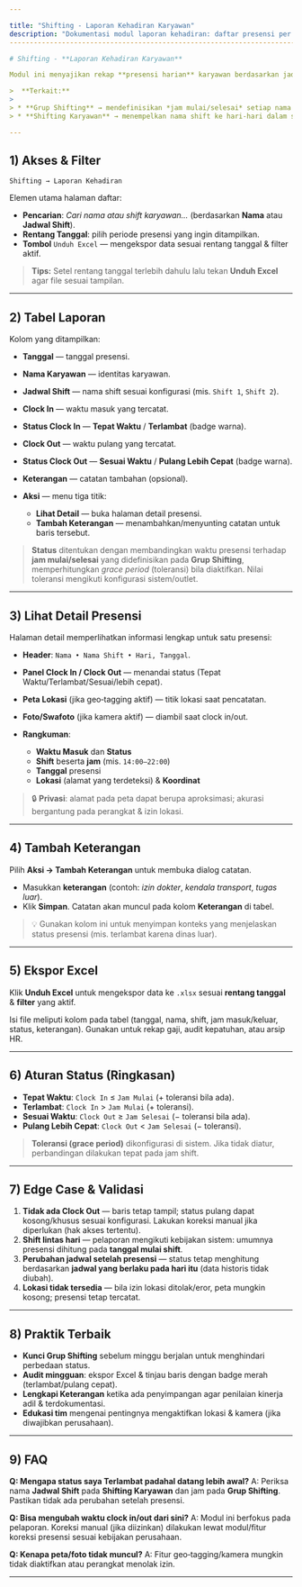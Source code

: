 ```yaml
---

title: "Shifting - Laporan Kehadiran Karyawan"
description: "Dokumentasi modul laporan kehadiran: daftar presensi per tanggal, status on‑time/terlambat & sesuai/lebih cepat, detail presensi (lokasi, foto), penambahan keterangan, serta ekspor Excel."
----------------------------------------------------------------------------------------------------------------------------------------------------------------------------------------------------------

# Shifting - **Laporan Kehadiran Karyawan**

Modul ini menyajikan rekap **presensi harian** karyawan berdasarkan jadwal pada **Shifting Karyawan/Grup Shifting**. Data yang tampil memudahkan monitoring keterlambatan, kepulangan lebih cepat, serta audit lokasi & foto (bila fitur diaktifkan).

>  **Terkait:**
>
> * **Grup Shifting** → mendefinisikan *jam mulai/selesai* setiap nama shift.
> * **Shifting Karyawan** → menempelkan nama shift ke hari‑hari dalam seminggu untuk tiap karyawan.

---
```


## 1) Akses & Filter

`Shifting → Laporan Kehadiran`

Elemen utama halaman daftar:

- **Pencarian**: _Cari nama atau shift karyawan…_ (berdasarkan **Nama** atau **Jadwal Shift**).
- **Rentang Tanggal**: pilih periode presensi yang ingin ditampilkan.
- **Tombol** `Unduh Excel` — mengekspor data sesuai rentang tanggal & filter aktif.

> **Tips:** Setel rentang tanggal terlebih dahulu lalu tekan **Unduh Excel** agar file sesuai tampilan.

---

## 2) Tabel Laporan

Kolom yang ditampilkan:

- **Tanggal** — tanggal presensi.
- **Nama Karyawan** — identitas karyawan.
- **Jadwal Shift** — nama shift sesuai konfigurasi (mis. `Shift 1`, `Shift 2`).
- **Clock In** — waktu masuk yang tercatat.
- **Status Clock In** — **Tepat Waktu** / **Terlambat** (badge warna).
- **Clock Out** — waktu pulang yang tercatat.
- **Status Clock Out** — **Sesuai Waktu** / **Pulang Lebih Cepat** (badge warna).
- **Keterangan** — catatan tambahan (opsional).
- **Aksi** — menu tiga titik:

  - **Lihat Detail** — buka halaman detail presensi.
  - **Tambah Keterangan** — menambahkan/menyunting catatan untuk baris tersebut.

> **Status** ditentukan dengan membandingkan waktu presensi terhadap **jam mulai/selesai** yang didefinisikan pada **Grup Shifting**, memperhitungkan _grace period_ (toleransi) bila diaktifkan. Nilai toleransi mengikuti konfigurasi sistem/outlet.

---

## 3) Lihat Detail Presensi

Halaman detail memperlihatkan informasi lengkap untuk satu presensi:

- **Header**: `Nama • Nama Shift • Hari, Tanggal`.
- **Panel Clock In / Clock Out** — menandai status (Tepat Waktu/Terlambat/Sesuai/lebih cepat).
- **Peta Lokasi** (jika geo‑tagging aktif) — titik lokasi saat pencatatan.
- **Foto/Swafoto** (jika kamera aktif) — diambil saat clock in/out.
- **Rangkuman**:

  - **Waktu Masuk** dan **Status**
  - **Shift** beserta **jam** (mis. `14:00–22:00`)
  - **Tanggal** presensi
  - **Lokasi** (alamat yang terdeteksi) & **Koordinat**

> 🔒 **Privasi**: alamat pada peta dapat berupa aproksimasi; akurasi bergantung pada perangkat & izin lokasi.

---

## 4) Tambah Keterangan

Pilih **Aksi → Tambah Keterangan** untuk membuka dialog catatan.

- Masukkan **keterangan** (contoh: _izin dokter_, _kendala transport_, _tugas luar_).
- Klik **Simpan**. Catatan akan muncul pada kolom **Keterangan** di tabel.

> 💡 Gunakan kolom ini untuk menyimpan konteks yang menjelaskan status presensi (mis. terlambat karena dinas luar).

---

## 5) Ekspor Excel

Klik **Unduh Excel** untuk mengekspor data ke `.xlsx` sesuai **rentang tanggal** & **filter** yang aktif.

Isi file meliputi kolom pada tabel (tanggal, nama, shift, jam masuk/keluar, status, keterangan). Gunakan untuk rekap gaji, audit kepatuhan, atau arsip HR.

---

## 6) Aturan Status (Ringkasan)

- **Tepat Waktu**: `Clock In` ≤ `Jam Mulai` (+ toleransi bila ada).
- **Terlambat**: `Clock In` > `Jam Mulai` (+ toleransi).
- **Sesuai Waktu**: `Clock Out` ≥ `Jam Selesai` (− toleransi bila ada).
- **Pulang Lebih Cepat**: `Clock Out` < `Jam Selesai` (− toleransi).

> **Toleransi (grace period)** dikonfigurasi di sistem. Jika tidak diatur, perbandingan dilakukan tepat pada jam shift.

---

## 7) Edge Case & Validasi

1. **Tidak ada Clock Out** — baris tetap tampil; status pulang dapat kosong/khusus sesuai konfigurasi. Lakukan koreksi manual jika diperlukan (hak akses tertentu).
2. **Shift lintas hari** — pelaporan mengikuti kebijakan sistem: umumnya presensi dihitung pada **tanggal mulai shift**.
3. **Perubahan jadwal setelah presensi** — status tetap menghitung berdasarkan **jadwal yang berlaku pada hari itu** (data historis tidak diubah).
4. **Lokasi tidak tersedia** — bila izin lokasi ditolak/eror, peta mungkin kosong; presensi tetap tercatat.

---

## 8) Praktik Terbaik

- **Kunci Grup Shifting** sebelum minggu berjalan untuk menghindari perbedaan status.
- **Audit mingguan**: ekspor Excel & tinjau baris dengan badge merah (terlambat/pulang cepat).
- **Lengkapi Keterangan** ketika ada penyimpangan agar penilaian kinerja adil & terdokumentasi.
- **Edukasi tim** mengenai pentingnya mengaktifkan lokasi & kamera (jika diwajibkan perusahaan).

---

## 9) FAQ

**Q: Mengapa status saya Terlambat padahal datang lebih awal?**
A: Periksa nama **Jadwal Shift** pada **Shifting Karyawan** dan jam pada **Grup Shifting**. Pastikan tidak ada perubahan setelah presensi.

**Q: Bisa mengubah waktu clock in/out dari sini?**
A: Modul ini berfokus pada pelaporan. Koreksi manual (jika diizinkan) dilakukan lewat modul/fitur koreksi presensi sesuai kebijakan perusahaan.

**Q: Kenapa peta/foto tidak muncul?**
A: Fitur geo‑tagging/kamera mungkin tidak diaktifkan atau perangkat menolak izin.

---
